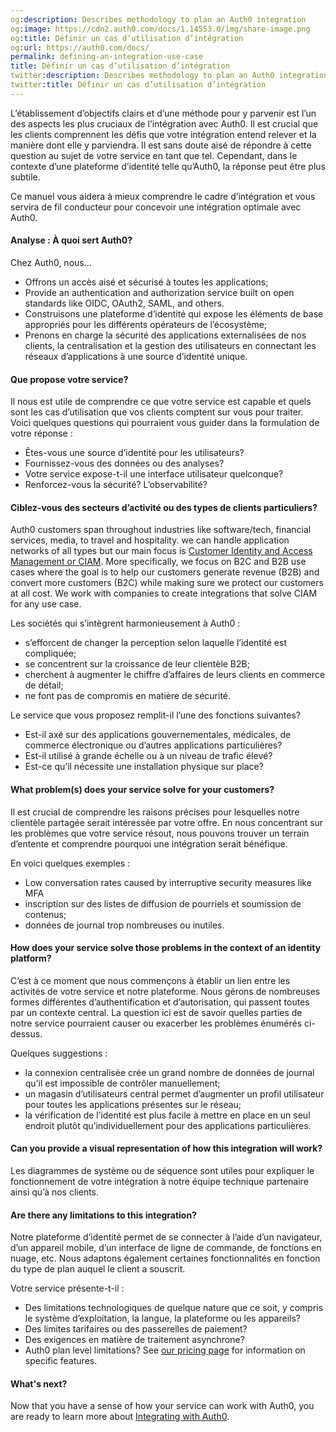 ```yaml
---
og:description: Describes methodology to plan an Auth0 integration
og:image: https://cdn2.auth0.com/docs/1.14553.0/img/share-image.png
og:title: Définir un cas d’utilisation d’intégration
og:url: https://auth0.com/docs/
permalink: defining-an-integration-use-case
title: Définir un cas d’utilisation d’intégration
twitter:description: Describes methodology to plan an Auth0 integration
twitter:title: Définir un cas d’utilisation d’intégration
---
```


L’établissement d’objectifs clairs et d’une méthode pour y parvenir est l’un des aspects les plus cruciaux de l’intégration avec Auth0. Il est crucial que les clients comprennent les défis que votre intégration entend relever et la manière dont elle y parviendra. Il est sans doute aisé de répondre à cette question au sujet de votre service en tant que tel. Cependant, dans le contexte d’une plateforme d’identité telle qu’Auth0, la réponse peut être plus subtile.

Ce manuel vous aidera à mieux comprendre le cadre d’intégration et vous servira de fil conducteur pour concevoir une intégration optimale avec Auth0.

#### Analyse : À quoi sert Auth0?

Chez Auth0, nous…

* Offrons un accès aisé et sécurisé à toutes les applications;
* Provide an authentication and authorization service built on open standards like OIDC, OAuth2, <Tooltip tip="Security Assertion Markup Language (SAML): Standardized protocol allowing two parties to exchange authentication information without a password." cta="View Glossary" href="/docs/glossary?term=SAML">SAML</Tooltip>, and others.
* Construisons une plateforme d’identité qui expose les éléments de base appropriés pour les différents opérateurs de l’écosystème;
* Prenons en charge la sécurité des applications externalisées de nos clients, la centralisation et la gestion des utilisateurs en connectant les réseaux d’applications à une source d’identité unique.

#### Que propose votre service?

Il nous est utile de comprendre ce que votre service est capable et quels sont les cas d’utilisation que vos clients comptent sur vous pour traiter. Voici quelques questions qui pourraient vous guider dans la formulation de votre réponse :

* Êtes-vous une source d’identité pour les utilisateurs?
* Fournissez-vous des données ou des analyses?
* Votre service expose-t-il une interface utilisateur quelconque?
* Renforcez-vous la sécurité? L’observabilité?

#### Ciblez-vous des secteurs d’activité ou des types de clients particuliers?

Auth0 customers span throughout industries like software/tech, financial services, media, to travel and hospitality. we can handle application networks of all types but our main focus is [Customer Identity and Access Management or CIAM](https://auth0.com/blog/what-is-ciam/). More specifically, we focus on B2C and B2B use cases where the goal is to help our customers generate revenue (B2B) and convert more customers (B2C) while making sure we protect our customers at all cost. We work with companies to create integrations that solve CIAM for any use case.

Les sociétés qui s’intègrent harmonieusement à Auth0 :

* s’efforcent de changer la perception selon laquelle l’identité est compliquée;
* se concentrent sur la croissance de leur clientèle B2B;
* cherchent à augmenter le chiffre d’affaires de leurs clients en commerce de détail;
* ne font pas de compromis en matière de sécurité.

Le service que vous proposez remplit-il l’une des fonctions suivantes?

* Est-il axé sur des applications gouvernementales, médicales, de commerce électronique ou d’autres applications particulières?
* Est-il utilisé à grande échelle ou à un niveau de trafic élevé?
* Est-ce qu’il nécessite une installation physique sur place?

#### What problem(s) does your service solve for your customers?

Il est crucial de comprendre les raisons précises pour lesquelles notre clientèle partagée serait intéressée par votre offre. En nous concentrant sur les problèmes que votre service résout, nous pouvons trouver un terrain d’entente et comprendre pourquoi une intégration serait bénéfique.

En voici quelques exemples :

* Low conversation rates caused by interruptive security measures like <Tooltip tip="Multi-factor authentication (MFA): User authentication process that uses a factor in addition to username and password such as a code via SMS." cta="View Glossary" href="/docs/glossary?term=MFA">MFA</Tooltip>
* inscription sur des listes de diffusion de pourriels et soumission de contenus;
* données de journal trop nombreuses ou inutiles.

#### How does your service solve those problems in the context of an identity platform?

C’est à ce moment que nous commençons à établir un lien entre les activités de votre service et notre plateforme. Nous gérons de nombreuses formes différentes d’authentification et d’autorisation, qui passent toutes par un contexte central. La question ici est de savoir quelles parties de notre service pourraient causer ou exacerber les problèmes énumérés ci-dessus.

Quelques suggestions :

* la connexion centralisée crée un grand nombre de données de journal qu’il est impossible de contrôler manuellement;
* un magasin d’utilisateurs central permet d’augmenter un profil utilisateur pour toutes les applications présentes sur le réseau;
* la vérification de l’identité est plus facile à mettre en place en un seul endroit plutôt qu’individuellement pour des applications particulières.

#### Can you provide a visual representation of how this integration will work?

Les diagrammes de système ou de séquence sont utiles pour expliquer le fonctionnement de votre intégration à notre équipe technique partenaire ainsi qu’à nos clients.

#### Are there any limitations to this integration?

Notre plateforme d’identité permet de se connecter à l’aide d’un navigateur, d’un appareil mobile, d’un interface de ligne de commande, de fonctions en nuage, etc. Nous adaptons également certaines fonctionnalités en fonction du type de plan auquel le client a souscrit.

Votre service présente-t-il :

* Des limitations technologiques de quelque nature que ce soit, y compris le système d’exploitation, la langue, la plateforme ou les appareils?
* Des limites tarifaires ou des passerelles de paiement?
* Des exigences en matière de traitement asynchrone?
* Auth0 plan level limitations? See [our pricing page](https://auth0.com/pricing) for information on specific features.

#### What's next?

Now that you have a sense of how your service can work with Auth0, you are ready to learn more about [Integrating with Auth0](/docs/customize/integrations/marketplace-partners/introduction-to-integrating-with-auth0).